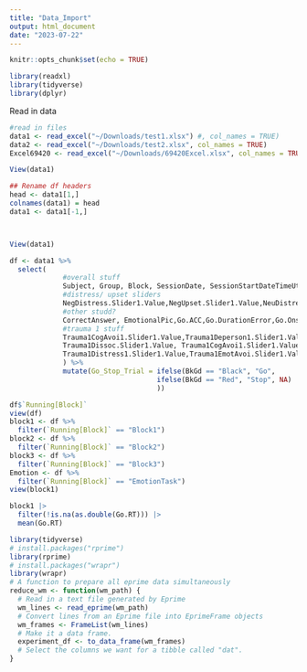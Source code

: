 ```yaml
---
title: "Data_Import"
output: html_document
date: "2023-07-22"
---
```


```r
knitr::opts_chunk$set(echo = TRUE)

library(readxl)
library(tidyverse)
library(dplyr)
```

Read in data
```r
#read in files
data1 <- read_excel("~/Downloads/test1.xlsx") #, col_names = TRUE)
data2 <- read_excel("~/Downloads/test2.xlsx", col_names = TRUE)
Excel69420 <- read_excel("~/Downloads/69420Excel.xlsx", col_names = TRUE)

View(data1)

## Rename df headers
head <- data1[1,]
colnames(data1) = head
data1 <- data1[-1,]



View(data1)

df <- data1 %>%
  select(
             #overall stuff
             Subject, Group, Block, SessionDate, SessionStartDateTimeUtc,GoCorrect:InitGoRT, PercentStop,PracticeBlock:StopCorr,Trial,BkGd,GoDur,
             #distress/ upset sliders
             NegDistress.Slider1.Value,NegUpset.Slider1.Value,NeuDistress.Slider1.Value,NeuUpset.Slider1.Value, PosDistress.Slider1.Value,PosUpset.Slider1.Value, 
             #other studd?
             CorrectAnswer, EmotionalPic,Go.ACC,Go.DurationError,Go.OnsetTime,Go.RT,Go1s.ACC,
             #trauma 1 stuff
             Trauma1CogAvoi1.Slider1.Value,Trauma1Deperson1.Slider1.Value,Trauma1Derealiz.Slider1.Value,
             Trauma1Dissoc.Slider1.Value, Trauma1CogAvoi1.Slider1.Value,
             Trauma1Distress1.Slider1.Value,Trauma1EmotAvoi.Slider1.Value
             ) %>%
             mutate(Go_Stop_Trial = ifelse(BkGd == "Black", "Go",
                                    ifelse(BkGd == "Red", "Stop", NA)
                                    ))

df$`Running[Block]`
view(df)
block1 <- df %>%
  filter(`Running[Block]` == "Block1")
block2 <- df %>%
  filter(`Running[Block]` == "Block2")
block3 <- df %>%
  filter(`Running[Block]` == "Block3")
Emotion <- df %>%
  filter(`Running[Block]` == "EmotionTask")
view(block1)

```


```r

block1 |>
  filter(!is.na(as.double(Go.RT))) |>
  mean(Go.RT)


```


```r
library(tidyverse)
# install.packages("rprime")
library(rprime)
# install.packages("wrapr")
library(wrapr)
# A function to prepare all eprime data simultaneously
reduce_wm <- function(wm_path) {
  # Read in a text file generated by Eprime
  wm_lines <- read_eprime(wm_path)
  # Convert lines from an Eprime file into EprimeFrame objects
  wm_frames <- FrameList(wm_lines)
  # Make it a data frame.
  experiment_df <- to_data_frame(wm_frames)
  # Select the columns we want for a tibble called "dat".
}

```


